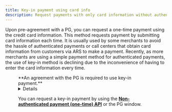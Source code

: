 ```yaml
---
title: Key-in payment using card info
description: Request payments with only card information without authentication.
---
```



Upon pre-agreement with a PG, you can request a one-time payment using the credit card information.
This method requests payment by submitting card information each time.
It is usually used by some merchants to avoid the hassle of authenticated payments or call centers
that obtain card information from customers via ARS to make a payment.
Recently, as more merchants are using a simple payment method for authenticated payments,
the use of key-in method is declining due to the inconvenience of having
to enter the card information every time.

<Figure src="/gitbook-assets/en/image (139).png" caption={`ChaiPort merchant "Ringle English Education"`} />

<Hint style="info">
  **An agreement with the PG is required to use key-in payment.**
</Hint>

<Details>
  <Details.Summary> PGs that support key-in payment</Details.Summary>

  <Details.Content>
    - NICE Payments
    - NHN KCP
    - SettleBank
    - DaouData
  </Details.Content>
</Details>

You can request a key-in payment by using
the [**Non-authenticated payment (one-time) API**][one-time-api] or the PG window.

[one-time-api]: ../../api/api/request-non-authenticated-payment-one-time-api

